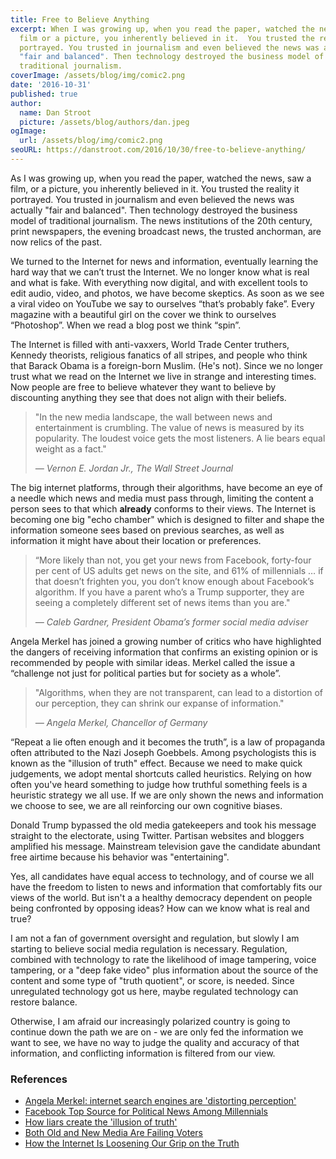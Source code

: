 ```yaml
---
title: Free to Believe Anything
excerpt: When I was growing up, when you read the paper, watched the news, saw a
  film or a picture, you inherently believed in it.  You trusted the reality it
  portrayed. You trusted in journalism and even believed the news was actually
  "fair and balanced". Then technology destroyed the business model of
  traditional journalism.
coverImage: /assets/blog/img/comic2.png
date: '2016-10-31'
published: true
author:
  name: Dan Stroot
  picture: /assets/blog/authors/dan.jpeg
ogImage:
  url: /assets/blog/img/comic2.png
seoURL: https://danstroot.com/2016/10/30/free-to-believe-anything/
---
```


As I was growing up, when you read the paper, watched the news, saw a film, or a picture, you inherently believed in it. You trusted the reality it portrayed. You trusted in journalism and even believed the news was actually "fair and balanced". Then technology destroyed the business model of traditional journalism. The news institutions of the 20th century, print newspapers, the evening broadcast news, the trusted anchorman, are now relics of the past.

We turned to the Internet for news and information, eventually learning the hard way that we can’t trust the Internet. We no longer know what is real and what is fake. With everything now digital, and with excellent tools to edit audio, video, and photos, we have become skeptics. As soon as we see a viral video on YouTube we say to ourselves “that’s probably fake”. Every magazine with a beautiful girl on the cover we think to ourselves “Photoshop”. When we read a blog post we think “spin”.

The Internet is filled with anti-vaxxers, World Trade Center truthers, Kennedy theorists, religious fanatics of all stripes, and people who think that Barack Obama is a foreign-born Muslim. (He's not). Since we no longer trust what we read on the Internet we live in strange and interesting times. Now people are free to believe whatever they want to believe by discounting anything they see that does not align with their beliefs.

> "In the new media landscape, the wall between news and entertainment is crumbling. The value of news is measured by its popularity. The loudest voice gets the most listeners. A lie bears equal weight as a fact."
>
> <cite>&mdash; Vernon E. Jordan Jr., The Wall Street Journal</cite>

The big internet platforms, through their algorithms, have become an eye of a needle which news and media must pass through, limiting the content a person sees to that which **already** conforms to their views. The Internet is becoming one big "echo chamber" which is designed to filter and shape the information someone sees based on previous searches, as well as information it might have about their location or preferences.

> “More likely than not, you get your news from Facebook, forty-four per cent of US adults get news on the site, and 61% of millennials … if that doesn’t frighten you, you don’t know enough about Facebook’s algorithm. If you have a parent who’s a Trump supporter, they are seeing a completely different set of news items than you are."
>
> <cite>&mdash; Caleb Gardner, President Obama’s former social media adviser</cite>

Angela Merkel has joined a growing number of critics who have highlighted the dangers of receiving information that confirms an existing opinion or is recommended by people with similar ideas. Merkel called the issue a “challenge not just for political parties but for society as a whole”.

> "Algorithms, when they are not transparent, can lead to a distortion of our perception, they can shrink our expanse of information."
>
> <cite>&mdash; Angela Merkel, Chancellor of Germany</cite>

“Repeat a lie often enough and it becomes the truth”, is a law of propaganda often attributed to the Nazi Joseph Goebbels. Among psychologists this is known as the "illusion of truth" effect. Because we need to make quick judgements, we adopt mental shortcuts called heuristics. Relying on how often you've heard something to judge how truthful something feels is a heuristic strategy we all use. If we are only shown the news and information we choose to see, we are all reinforcing our own cognitive biases.

Donald Trump bypassed the old media gatekeepers and took his message straight to the electorate, using Twitter. Partisan websites and bloggers amplified his message. Mainstream television gave the candidate abundant free airtime because his behavior was "entertaining".

Yes, all candidates have equal access to technology, and of course we all have the freedom to listen to news and information that comfortably fits our views of the world. But isn't a a healthy democracy dependent on people being confronted by opposing ideas? How can we know what is real and true?

I am not a fan of government oversight and regulation, but slowly I am starting to believe social media regulation is necessary. Regulation, combined with technology to rate the likelihood of image tampering, voice tampering, or a "deep fake video" plus information about the source of the content and some type of "truth quotient", or score, is needed. Since unregulated technology got us here, maybe regulated technology can restore balance. 

Otherwise, I am afraid our increasingly polarized country is going to continue down the path we are on - we are only fed the information we want to see, we have no way to judge the quality and accuracy of that information, and conflicting information is filtered from our view.

### References

- [Angela Merkel: internet search engines are 'distorting perception'](https://www.theguardian.com/world/2016/oct/27/angela-merkel-internet-search-engines-are-distorting-our-perception)
- [Facebook Top Source for Political News Among Millennials](http://www.journalism.org/2015/06/01/facebook-top-source-for-political-news-among-millennials/)
- [How liars create the 'illusion of truth'](http://www.bbc.com/future/story/20161026-how-liars-create-the-illusion-of-truth)
- [Both Old and New Media Are Failing Voters](http://www.wsj.com/articles/both-old-and-new-media-are-failing-voters-1478216173)
- [How the Internet Is Loosening Our Grip on the Truth](http://www.nytimes.com/2016/11/03/technology/how-the-internet-is-loosening-our-grip-on-the-truth.html)
